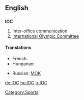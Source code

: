 ==English==

==={{initialism}}===
'''IOC'''

# Inter-office communication
# [[w:International Olympic Committee|International Olympic Committee]]

====Translations====
{{trans-top|International Olympic Committee}}
* French: {{t|fr|CIO}}
* Hungarian: {{t|hu|NOB}}
{{trans-mid}}
* Russian: [[МОК]]
{{trans-bottom}}

[[Category:Sports]]

[[de:IOC]]
[[hu:IOC]]
[[tr:IOC]]